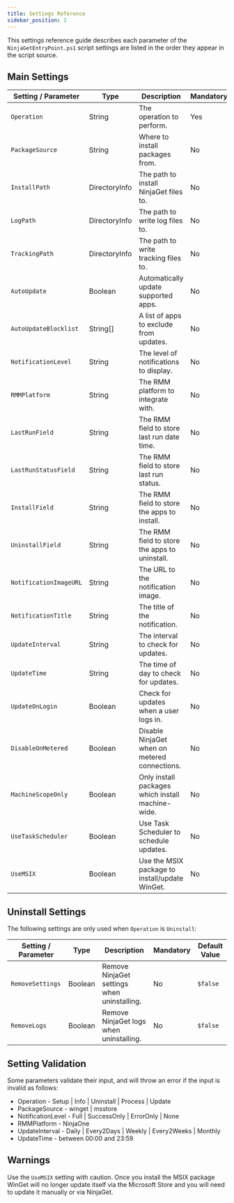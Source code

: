 ```yaml
---
title: Settings Reference
sidebar_position: 2
---
```


This settings reference guide describes each parameter of the `NinjaGetEntryPoint.ps1` script settings are listed in the order they appear in the script source.

## Main Settings

| Setting / Parameter    | Type          | Description                                       | Mandatory | Default Value               |
| ---------------------- | ------------- | ------------------------------------------------- | --------- | --------------------------- |
| `Operation`            | String        | The operation to perform.                         | Yes       | N/A                         |
| `PackageSource`        | String        | Where to install packages from.                   | No        | `winget`                    |
| `InstallPath`          | DirectoryInfo | The path to install NinjaGet files to.            | No        | `$ENV:ProgramData\NinjaGet` |
| `LogPath`              | DirectoryInfo | The path to write log files to.                   | No        | `$InstallPath\Logs`         |
| `TrackingPath`         | DirectoryInfo | The path to write tracking files to.              | No        | `$InstallPath\Tracking`     |
| `AutoUpdate`           | Boolean       | Automatically update supported apps.              | No        | `$true`                     |
| `AutoUpdateBlocklist`  | String[]      | A list of apps to exclude from updates.           | No        | N/A                         |
| `NotificationLevel`    | String        | The level of notifications to display.            | No        | `Full`                      |
| `RMMPlatform`          | String        | The RMM platform to integrate with.               | No        | `NinjaOne`                  |
| `LastRunField`         | String        | The RMM field to store last run date time.        | No        | `NGLastRun`                 |
| `LastRunStatusField`   | String        | The RMM field to store last run status.           | No        | `NGLastRunStatus`           |
| `InstallField`         | String        | The RMM field to store the apps to install.       | No        | `NGInstall`                 |
| `UninstallField`       | String        | The RMM field to store the apps to uninstall.     | No        | `NGUninstall`               |
| `NotificationImageURL` | String        | The URL to the notification image.                | No        |                             |
| `NotificationTitle`    | String        | The title of the notification.                    | No        | `NinjaGet`                  |
| `UpdateInterval`       | String        | The interval to check for updates.                | No        | `Daily`                     |
| `UpdateTime`           | String        | The time of day to check for updates.             | No        | `16:00`                     |
| `UpdateOnLogin`        | Boolean       | Check for updates when a user logs in.            | No        | `$true`                     |
| `DisableOnMetered`     | Boolean       | Disable NinjaGet when on metered connections.     | No        | `$true`                     |
| `MachineScopeOnly`     | Boolean       | Only install packages which install machine-wide. | No        | `$false`                    |
| `UseTaskScheduler`     | Boolean       | Use Task Scheduler to schedule updates.           | No        | `$true`                     |
| `UseMSIX`              | Boolean       | Use the MSIX package to install/update WinGet.    | No        | `$false`                    |

## Uninstall Settings

The following settings are only used when `Operation` is `Uninstall`:

| Setting / Parameter | Type          | Description                                       | Mandatory | Default Value |
| ------------------- | ------------- | ------------------------------------------------- | --------- | ------------- |
| `RemoveSettings`    | Boolean       | Remove NinjaGet settings when uninstalling.       | No        | `$false`      |
| `RemoveLogs`        | Boolean       | Remove NinjaGet logs when uninstalling.           | No        | `$false`      |

## Setting Validation

Some parameters validate their input, and will throw an error if the input is invalid as follows:

* Operation - Setup | Info | Uninstall | Process | Update
* PackageSource - winget | msstore
* NotificationLevel - Full | SuccessOnly | ErrorOnly | None
* RMMPlatform - NinjaOne
* UpdateInterval - Daily | Every2Days | Weekly | Every2Weeks | Monthly
* UpdateTime - between 00:00 and 23:59

## Warnings

Use the `UseMSIX` setting with caution. Once you install the MSIX package WinGet will no longer update itself via the Microsoft Store and you will need to update it manually or via NinjaGet.